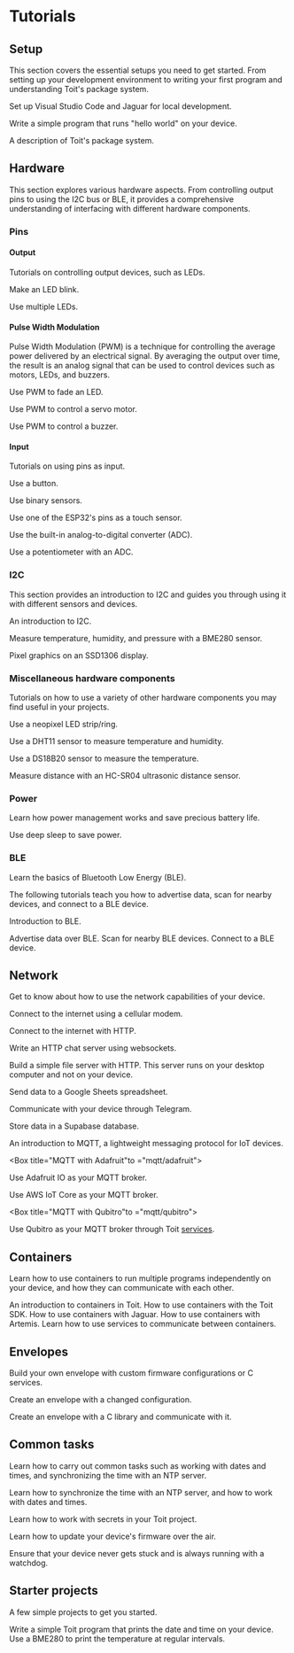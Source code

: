 
# Tutorials

## Setup
This section covers the essential setups you need to get started. From
setting up your development environment to writing your first program
and understanding Toit's package system.

<Boxes>
<Box title="IDE" to="setup/ide">
<NonZoomableImage
  src={SetupIde}
  alt="Icon-like screenshot of installing the Toit extension in Visual Studio Code."
/>

Set up Visual Studio Code and Jaguar for local development.
</Box>

<Box title="Hello world" to="setup/firstprogram">
<NonZoomableImage
  src={HelloWorld}
  alt="Screenshot of source code for a tiny hello-world program."
/>

Write a simple program that runs "hello world" on your device.
</Box>

<Box title="Packages" to="setup/packages">
<NonZoomableImage
  src={Packages}
  alt="Toit's logo for packages."
/>

A description of Toit's package system.
</Box>
</Boxes>

## Hardware
This section explores various hardware aspects. From controlling output
pins to using the I2C bus or BLE, it provides a comprehensive understanding
of interfacing with different hardware components.

### Pins
#### Output
Tutorials on controlling output devices, such as LEDs.

<Boxes>

<Box title="LED" to="hardware/led">
<NonZoomableImage
  src={HwLed}
  alt="A picture of an LED."
/>

Make an LED blink.
</Box>

<Box title="LEDs" to="hardware/leds">
<NonZoomableImage
  src={HwLeds}
  alt="A picture of many LEDs."
/>

Use multiple LEDs.
</Box>

</Boxes>

#### Pulse Width Modulation
Pulse Width Modulation (PWM) is a technique for controlling
the average power delivered by an electrical signal. By
averaging the output over time, the result is an analog signal that can be
used to control devices such as motors, LEDs, and buzzers.

<Boxes>

<Box title="Fading LED" to="hardware/pwm-led">
<NonZoomableImage
  src={PwmWiki}
  alt="A picture of a PWM signal."
/>

Use PWM to fade an LED.
</Box>

<Box title="Servo" to="hardware/pwm-servo">
<NonZoomableImage
  src={Servo}
  alt="A picture of servo motor."
/>

Use PWM to control a servo motor.
</Box>

<Box title="Buzzer" to="hardware/pwm-buzzer">
<NonZoomableImage
  src={Buzzer}
  alt="A picture of a buzzer."
/>

Use PWM to control a buzzer.
</Box>

</Boxes>

#### Input
Tutorials on using pins as input.

<Boxes>
<Box title="Button" to="hardware/button">
<NonZoomableImage
  src={HwButton}
  alt="A picture of a button."
/>

Use a button.
</Box>

<Box title="Binary sensors" to="hardware/binary">
<NonZoomableImage
  src={Binary}
  alt="A picture of binary sensors."
/>

Use binary sensors.
</Box>

<Box title="Touch sensor" to="hardware/touch">
Use one of the ESP32's pins as a touch sensor.
</Box>

<Box title="Analog to Digital Converter" to="hardware/adc">
<NonZoomableImage
  src={Adc}
  alt="The symbol for an Analog to Digital Converter."
/>

Use the built-in analog-to-digital converter (ADC).
</Box>

<Box title="Potentiometer" to="hardware/potentiometer">
<NonZoomableImage
  src={Potentiometer}
  alt="Photo of a potentiometer."
/>

Use a potentiometer with an ADC.
</Box>

</Boxes>

### I2C
This section provides an introduction to I2C and guides you through using
it with different sensors and devices.

<Boxes>
<Box title="I2C introduction" to="hardware/i2c">

<NonZoomableImage
  src={I2c}
  alt="I2C logo."
/>

An introduction to I2C.
</Box>

<Box title="BME280" to="hardware/bme280">
<NonZoomableImage
  src={Bme280}
  alt="A picture of a BME280 sensor."
/>

Measure temperature, humidity, and pressure with a BME280 sensor.
</Box>

<Box title="SSD1306" to="hardware/ssd1306">
<NonZoomableImage
  src={Ssd1360}
  alt="A picture of a SSD1306 display."
/>

Pixel graphics on an SSD1306 display.
</Box>

</Boxes>

### Miscellaneous hardware components
Tutorials on how to use a variety of other hardware components
you may find useful in your projects.

<Boxes>

<Box title="Neopixel" to="hardware/neopixel">
<NonZoomableImage
  src={Neopixel}
  alt="A picture of a neopixel ring."
/>

Use a neopixel LED strip/ring.
</Box>

<Box title="DHT11" to="hardware/dht11">
<NonZoomableImage
  src={Dht11}
  alt="A picture of a DHT11 sensor."
/>

Use a DHT11 sensor to measure temperature and humidity.
</Box>

<Box title="DS18B20" to="hardware/ds18b20">
<NonZoomableImage
  src={Ds18b20}
  alt="A picture of a DS18B20 sensor."
/>

Use a DS18B20 sensor to measure the temperature.
</Box>

<Box title="HC-SR04" to="hardware/ultra">
<NonZoomableImage
  src={Ultra}
  alt="A picture of an HC-SR04 ultrasonic distance sensor."
/>

Measure distance with an HC-SR04 ultrasonic distance sensor.
</Box>

</Boxes>

### Power
Learn how power management works and save precious battery life.

<Boxes>
<Box title="Deep sleep" to="hardware/deepsleep">
<NonZoomableImage
  src={Sleep}
  alt="Three 'Z's, indicating sleep."
  width="50%"
/>

Use deep sleep to save power.
</Box>
</Boxes>

### BLE
Learn the basics of Bluetooth Low Energy (BLE).

The following tutorials teach you how to advertise data, scan for
nearby devices, and connect to a BLE device.

<Boxes>
<Box title="BLE" to="ble">
<NonZoomableImage
  src={BluetoothLogo}
  alt="Bluetooth logo"
/>

Introduction to BLE.
</Box>

<Box title="Advertise" to="ble/advertising">
Advertise data over BLE.
</Box>

<Box title="Scan" to="ble/scanning">
Scan for nearby BLE devices.
</Box>

<Box title="Client" to="ble/client">
Connect to a BLE device.
</Box>

</Boxes>

## Network
Get to know about how to use the network capabilities of your device.

<Boxes>
<Box title="Cellular" to="network/cellular">
<NonZoomableImage
  src={CellTower}
  width="70%"
  alt="Cellular Tower Logo."
/>

Connect to the internet using a cellular modem.
</Box>
</Boxes>

<Boxes>
<Box title="HTTP" to="network/http">
<NonZoomableImage
  src={Http}
  alt="HTTP logo."
/>

Connect to the internet with HTTP.
</Box>

<Box title="HTTP chat server" to="network/http-server">
<NonZoomableImage
  src={Http}
  alt="HTTP logo."
/>

Write an HTTP chat server using websockets.
</Box>


<Box title="HTTP File server" to="network/http-file-server">
<NonZoomableImage
  src={Http}
  alt="HTTP logo."
/>

Build a simple file server with HTTP. This server runs
on your desktop computer and not on your device.
</Box>

<Box title="Google Sheets" to="network/google-sheets">
<NonZoomableImage
  src={GoogleSheets}
  alt="Screenshot of a Google spreadsheet."
/>

Send data to a Google Sheets spreadsheet.
</Box>

<Box title="Telegram" to="network/telegram">
<NonZoomableImage
  src={Telegram}
  alt="Telegram logo."
  width="50%"
/>

Communicate with your device through Telegram.
</Box>

<Box title="Supabase" to="network/supabase">
<NonZoomableImage
  src={Supabase}
  alt="Supabase logo."
/>

Store data in a Supabase database.
</Box>

</Boxes>

<Boxes>
<Box title="MQTT" to="mqtt">
An introduction to MQTT, a lightweight messaging protocol
for IoT devices.
</Box>

<Box title="MQTT with Adafruit"to ="mqtt/adafruit">
<NonZoomableImage
  src={Adafruit}
  alt="Adafruit IO logo."
  width="70%"
/>

Use Adafruit IO as your MQTT broker.
</Box>

<Box title="MQTT with AWS IoT Core" to="mqtt/aws">
<NonZoomableImage
  src={AwsIotCore}
  alt="AWS IoT Core logo."
/>

Use AWS IoT Core as your MQTT broker.
</Box>

<Box title="MQTT with Qubitro"to ="mqtt/qubitro">
<NonZoomableImage
  src={Qubitro}
  alt="Qubitro logo."
  width="45%"
/>

Use Qubitro as your MQTT broker through Toit [services](/containers/services).
</Box>

</Boxes>

## Containers
Learn how to use containers to run multiple programs independently on
your device, and how they can communicate with each other.

<Boxes>
<Box title="Containers" to="containers">
An introduction to containers in Toit.
</Box>

<Box title="Containers with the SDK" to="containers/toit-sdk">
How to use containers with the Toit SDK.
</Box>

<Box title="Containers with Jaguar" to="containers/jaguar">
How to use containers with Jaguar.
</Box>

<Box title="Containers with Artemis" to="containers/artemis">
How to use containers with Artemis.
</Box>

<Box title="Services" to="containers/services">
Learn how to use services to communicate between containers.
</Box>

</Boxes>

## Envelopes
Build your own envelope with custom firmware configurations or
C services.

<Boxes>
<Box title="Customized envelope" to="misc/custom-envelope">
<NonZoomableImage
  src={ToitLogo}
  alt="Toit logo."
  width="60%"
/>

Create an envelope with a changed configuration.
</Box>

<Box title="Communicate with a C service" to="misc/c-service">
<NonZoomableImage
  src={CLogo}
  alt="C logo."
  width="60%"
/>

Create an envelope with a C library and communicate with it.
</Box>

</Boxes>

## Common tasks
Learn how to carry out common tasks such as
working with dates and times, and synchronizing the time with an NTP server.

<Boxes>
<Box title="Date, time, and NTP" to="misc/date-time">
<NonZoomableImage
  src={Date}
  alt="An icon of a calendar."
  width="40%"
/>
<NonZoomableImage
  src={Time}
  alt="An icon of a clock."
  width="40%"
/>

Learn how to synchronize the time with an NTP server, and how to work with
dates and times.
</Box>

<Box title="Secrets" to="misc/secrets">
<NonZoomableImage
  src={Shushing}
  alt="Unicode emoji of a person shushing."
  width="40%"
/>

Learn how to work with secrets in your Toit project.
</Box>

<Box title="Over the air updates" to="misc/ota">
<NonZoomableImage
  src={Ota}
  alt="A picture of a cloud and Toit logos raining onto a chip."
  width="40%"
/>

Learn how to update your device's firmware over the air.
</Box>

<Box title="Watchdog" to="misc/watchdog">
<NonZoomableImage
  src={Watchdog}
  alt="An icon of a dog."
  width="40%"
/>

Ensure that your device never gets stuck and is always running with a watchdog.
</Box>

</Boxes>

## Starter projects
A few simple projects to get you started.

<Boxes>
<Box title="Print date and time" to="starter">
Write a simple Toit program that prints the date and time on your device.
</Box>

<Box title="Weather station" to="starter/weatherstation">
Use a BME280 to print the temperature at regular intervals.
</Box>

</Boxes>
